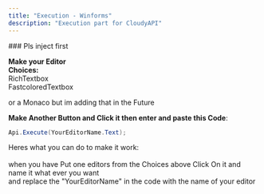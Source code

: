```yaml
---
title: "Execution - Winforms"
description: "Execution part for CloudyAPI"
---
```


<Info>
  ### Pls inject first
</Info>


**Make your Editor**\
**Choices:**\
RichTextbox\
FastcoloredTextbox

or a Monaco but im adding that in the Future

**Make Another Button and Click it then enter and paste this Code**:

<CodeGroup>

```csharp npm
Api.Execute(YourEditorName.Text);
```

</CodeGroup>

Heres what you can do to make it work:\
\
when you have Put one editors from the Choices above Click On it and name it what ever you want\
and replace the "YourEditorName" in the code with the name of your editor